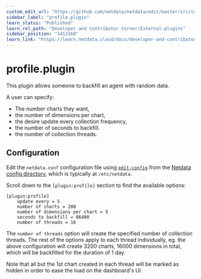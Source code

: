 ```yaml
---
custom_edit_url: "https://github.com/netdata/netdata/edit/master/src/collectors/profile.plugin/README.md"
sidebar_label: "profile.plugin"
learn_status: "Published"
learn_rel_path: "Developer and Contributor Corner/External-plugins"
sidebar_position: "1412160"
learn_link: "https://learn.netdata.cloud/docs/developer-and-contributor-corner/external-plugins/profile.plugin"
---
```


# profile.plugin

This plugin allows someone to backfill an agent with random data.

A user can specify:

- The number charts they want,
- the number of dimensions per chart,
- the desire update every collection frequency,
- the number of seconds to backfill.
- the number of collection threads.

## Configuration

Edit the `netdata.conf` configuration file using [`edit-config`](/docs/netdata-agent/configuration#edit-a-configuration-file-using-edit-config) from the [Netdata config directory](/docs/netdata-agent/configuration#the-netdata-config-directory), which is typically at `/etc/netdata`.

Scroll down to the `[plugin:profile]` section to find the available options:

```text
[plugin:profile]
    update every = 5
    number of charts = 200
    number of dimensions per chart = 5
    seconds to backfill = 86400
    number of threads = 16
```

The `number of threads` option will create the specified number of collection
threads. The rest of the options apply to each thread individually, eg. the
above configuration will create 3200 charts, 16000 dimensions in total, which will be
backfilled for the duration of 1 day.

Note that all but the 1st chart created in each thread will be marked as hidden
in order to ease the load on the dashboard's UI.
